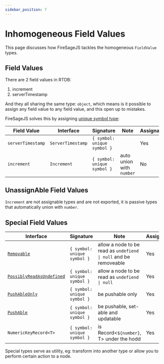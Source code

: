 ```yaml
---
sidebar_position: 7
---
```


# Inhomogeneous Field Values

This page discusses how FireSageJS tackles the homogeneous `FieldValue` types.

## Field Values

There are 2 field values in RTDB:

1. increment
2. serverTimestamp

And they all sharing the same type: `object`, which means is it possible to assign any field value to any field value, and this open up to mistakes.

FireSageJS solves this by assigning [unique symbol type](https://www.typescriptlang.org/docs/handbook/release-notes/typescript-2-7.html#unique-symbol):

| Field Value       | Interface         | Signature                   | Note                     | Assignable |
| ----------------- | ----------------- | --------------------------- | ------------------------ | ---------- |
| `serverTimestamp` | `ServerTimestamp` | `{ symbol: unique symbol }` |                          | Yes        |
| `increment`       | `Increment`       | `{ symbol: unique symbol }` | auto union with `number` | No         |

## UnassignAble Field Values

`Increment` are not assignable types and are not exported, it is passive types that automatically union with `number`.

## Special Field Values

| Interface                                                               | Signature                   | Note                                                             | Assignable |
| ----------------------------------------------------------------------- | --------------------------- | ---------------------------------------------------------------- | ---------- |
| [`Removable`](/firesage/guides/removable)                               | `{ symbol: unique symbol }` | allow a node to be read as `undefiend \| null` and be removeable | Yes        |
| [`PossiblyReadAsUndefined`](/firesage/guides/possibly_read_as_nullable) | `{ symbol: unique symbol }` | allow a node to be read as `undefiend \| null`                   | Yes        |
| [`PushAbleOnly`](/firesage/guides/pushable#pushableonly)                | `{ symbol: unique symbol }` | be pushable only                                                 | Yes        |
| [`PushAble`](/firesage/guides/pushable#pushable)                        | `{ symbol: unique symbol }` | be pushable, set-able and updatable                              | Yes        |
| `NumericKeyRecord<T>`                                                   | `{ symbol: unique symbol }` | is Record<`${number}`, T> under the hodd                         | Yes        |

Special types serve as utility, eg: transform into another type or allow you to perform certain action to a node.
